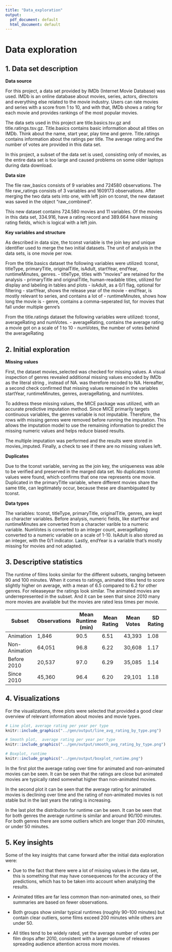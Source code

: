 ```yaml
---
title: "Data_exploration"
output:
  pdf_document: default
  html_document: default
---
```


# Data exploration

## 1. Data set description

**Data source**

For this project, a data set provided by IMDb (Internet Movie Database) was used. IMDb is an online database about movies, series, actors, directors and everything else related to the movie industry. Users can rate movies and series with a score from 1 to 10, and with that, IMDb shows a rating for each movie and provides rankings of the most popular movies.

The data sets used in this project are title.basics.tsv.gz and title.ratings.tsv.gz. Title.basics contains basic information about all titles on IMDb. Think about the name, start year, play time and genre. Title.ratings contains information about the ratings per title. The average rating and the number of votes are provided in this data set.

In this project, a subset of the data set is used, consisting only of movies, as the entire data set is too large and caused problems on some older laptops during data download.

**Data size**

The file raw_basics consists of 9 variables and 724580 observations. The file raw_ratings consists of 3 variables and 1609173 observations. After merging the two data sets into one, with left join on tconst, the new dataset was saved in the object "raw_combined".

This new dataset contains 724.580 movies and 11 variables. Of the movies in this data set, 334.916, have a rating record and 389.664 have missing rating fields, which is logical with a left join.

**Key variables and structure**

As described in data size, the tconst variable is the join key and unique identifier used to merge the two initial datasets. The unit of analysis in the data sets, is one movie per row.

From the title.basics dataset the following variables were utilized: tconst, titleType, primaryTitle, originalTitle, isAdult, startYear, endYear, runtimeMinutes, genres. - titleType, titles with "movies" are retained for the analysis - primaryTitle and originalTitle, human-readable titles, utilized for display and labeling in tables and plots - isAdult, as a 0/1 flag, optional for filtering - startYear, shows the release year of the movie - endYear, is mostly relevant to series, and contains a lot of \N - runtimeMinutes, shows how long the movie is - genre, contains a comma-seperated list, for movies that fall under multiple genre's

From the title.ratings dataset the following variables were utilized: tconst, averageRating and numVotes. - averageRating, contains the average rating a movie got on a scale of 1 to 10 - numVotes, the number of votes behind the averageRating

## 2. Initial exploration

**Missing values**

First, the dataset movies_selected was checked for missing values. A visual inspection of genres revealed additional missing values encoded by IMDb as the literal string \N, instead of NA. \N was therefore recoded to NA. Hereafter, a second check confirmed that missing values remained in the variables startYear, runtimeMinutes, genres, averageRating, and numVotes.

To address these missing values, the MICE package was utilized, with an accurate predictive imputation method. Since MICE primarily targets continuous variables, the genres variable is not imputable. Therefore, the rows with missing genres were removed before running the imputation. This allows the imputation model to use the remaining information to predict the missing numeric values and helps reduce biased results.

The multiple imputation was performed and the results were stored in movies_imputed. Finally, a check to see if there are no missing values left.

**Duplicates**

Due to the tconst variable, serving as the join key, the uniqueness was able to be verified and preserved in the marged data set. No duplicates tconst values were found, which confirms that one row represents one movie. Duplicated in the primaryTitle variable, where different movies share the same title, can legitimately occur, because these are disambiguated by tconst.

**Data types**

The variables: tconst, titleType, primaryTitle, originalTitle, genres, are kept as character variables. Before analysis, numeric fields, like startYear and runtimeMinutes are converted from a character varible to a numeric variable. NumVotes is converted to an integer count, averageRating converted to a numeric variable on a scale of 1-10. IsAdult is also stored as an integer, with the 0/1 indicator. Lastly, endYear is a variable that's mostly missing for movies and not adapted.

## 3. Descriptive statistics

The runtime of films looks similar for the different subsets, ranging between 90 and 100 minutes. When it comes to ratings, animated titles tend to score slightly higher on average, with a mean of 6.5 compared to 6.2 for other genres. For releaseyear the ratings look similar. The animated movies are underrepresented in the subset. And it can be seen that since 2010 many more movies are available but the movies are rated less times per movie.

| Subset | Observations | Mean Runtime (min) | Mean Rating | Mean Votes | SD Rating |
|------------|------------|------------|------------|------------|------------|
| Animation | 1,846 | 90.5 | 6.51 | 43,393 | 1.08 |
| Non-Animation | 64,051 | 96.8 | 6.22 | 30,608 | 1.17 |
| Before 2010 | 20,537 | 97.0 | 6.29 | 35,085 | 1.14 |
| Since 2010 | 45,360 | 96.4 | 6.20 | 29,101 | 1.18 |

## 4. Visualizations

For the visualizations, three plots were selected that provided a good clear overview of relevant information about movies and movie types.

```r
# Line plot, average rating per year per type
knitr::include_graphics("../gen/output/line_avg_rating_by_type.png")

# Smooth plot,  average rating per year per type
knitr::include_graphics("../gen/output/smooth_avg_rating_by_type.png")

# Boxplot, runtime 
knitr::include_graphics("../gen/output/boxplot_runtime.png")
```

In the first plot the average rating over time for animated and non-animated movies can be seen. It can be seen that the ratings are close but animated movies are typically rated somewhat higher than non-animated movies.

In the second plot it can be seen that the average rating for animated movies is declining over time and the rating of non-animated movies is not stable but in the last years the rating is increasing. 

In the last plot the distribution for runtime can be seen. It can be seen that for both genres the average runtime is similar and around 90/100 minutes. For both genres there are some outliers which are longer than 200 minutes, or under 50 minutes.

## 5. Key insights

Some of the key insights that came forward after the initial data exploration were:

-	Due to the fact that there were a lot of missing values in the data set, this is something that may have consequences for the accuracy of the predictions, which has to be taken into account when analyzing the results. 

-	Animated titles are far less common than non-animated ones, so their summaries are based on fewer observations. 

-	Both groups show similar typical runtimes (roughly 90–100 minutes) but contain clear outliers, some films exceed 200 minutes while others are under 50. 

-	All titles tend to be widely rated, yet the average number of votes per film drops after 2010, consistent with a larger volume of releases spreading audience attention across more movies.

